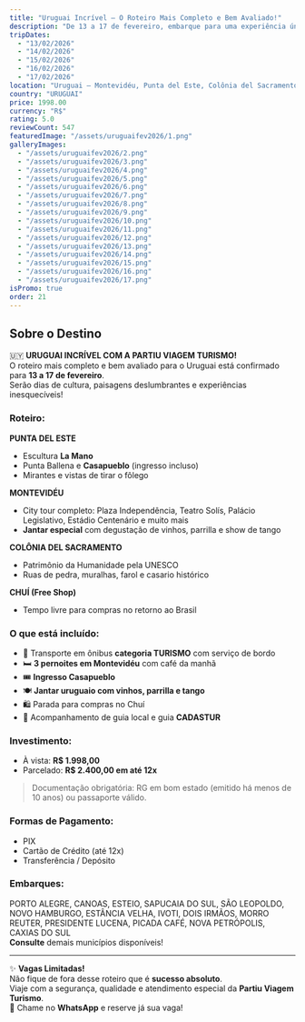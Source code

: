 ```yaml
---
title: "Uruguai Incrível – O Roteiro Mais Completo e Bem Avaliado!"
description: "De 13 a 17 de fevereiro, embarque para uma experiência única pelo Uruguai, com Montevidéu, Punta del Este, Colônia del Sacramento e compras no Chuí!"
tripDates:
  - "13/02/2026"
  - "14/02/2026"
  - "15/02/2026"
  - "16/02/2026"
  - "17/02/2026"
location: "Uruguai – Montevidéu, Punta del Este, Colônia del Sacramento, Chuí"
country: "URUGUAI"
price: 1998.00
currency: "R$"
rating: 5.0
reviewCount: 547
featuredImage: "/assets/uruguaifev2026/1.png"
galleryImages:
  - "/assets/uruguaifev2026/2.png"
  - "/assets/uruguaifev2026/3.png"
  - "/assets/uruguaifev2026/4.png"
  - "/assets/uruguaifev2026/5.png"
  - "/assets/uruguaifev2026/6.png"
  - "/assets/uruguaifev2026/7.png"
  - "/assets/uruguaifev2026/8.png"
  - "/assets/uruguaifev2026/9.png"
  - "/assets/uruguaifev2026/10.png"
  - "/assets/uruguaifev2026/11.png"
  - "/assets/uruguaifev2026/12.png"
  - "/assets/uruguaifev2026/13.png"
  - "/assets/uruguaifev2026/14.png"
  - "/assets/uruguaifev2026/15.png"
  - "/assets/uruguaifev2026/16.png"
  - "/assets/uruguaifev2026/17.png"
isPromo: true
order: 21
---
```


## Sobre o Destino

🇺🇾 **URUGUAI INCRÍVEL COM A PARTIU VIAGEM TURISMO!**  
O roteiro mais completo e bem avaliado para o Uruguai está confirmado para **13 a 17 de fevereiro**.  
Serão dias de cultura, paisagens deslumbrantes e experiências inesquecíveis!

### Roteiro:

**PUNTA DEL ESTE**  
- Escultura **La Mano**  
- Punta Ballena e **Casapueblo** (ingresso incluso)  
- Mirantes e vistas de tirar o fôlego  

**MONTEVIDÉU**  
- City tour completo: Plaza Independência, Teatro Solís, Palácio Legislativo, Estádio Centenário e muito mais  
- **Jantar especial** com degustação de vinhos, parrilla e show de tango

**COLÔNIA DEL SACRAMENTO**  
- Patrimônio da Humanidade pela UNESCO  
- Ruas de pedra, muralhas, farol e casario histórico

**CHUÍ (Free Shop)**  
- Tempo livre para compras no retorno ao Brasil

### O que está incluído:

- 🚌 Transporte em ônibus **categoria TURISMO** com serviço de bordo  
- 🛏️ **3 pernoites em Montevidéu** com café da manhã  
- 🎟️ **Ingresso Casapueblo**  
- 🍽️ **Jantar uruguaio com vinhos, parrilla e tango**  
- 🛍️ Parada para compras no Chuí  
- 👤 Acompanhamento de guia local e guia **CADASTUR**

### Investimento:

- À vista: **R$ 1.998,00**  
- Parcelado: **R$ 2.400,00 em até 12x**

> Documentação obrigatória: RG em bom estado (emitido há menos de 10 anos) ou passaporte válido.

### Formas de Pagamento:

- PIX  
- Cartão de Crédito (até 12x)  
- Transferência / Depósito  

### Embarques:

PORTO ALEGRE, CANOAS, ESTEIO, SAPUCAIA DO SUL, SÃO LEOPOLDO, NOVO HAMBURGO, ESTÂNCIA VELHA, IVOTI, DOIS IRMÃOS, MORRO REUTER, PRESIDENTE LUCENA, PICADA CAFÉ, NOVA PETRÓPOLIS, CAXIAS DO SUL  
**Consulte** demais municípios disponíveis!

---

✨ **Vagas Limitadas!**  
Não fique de fora desse roteiro que é **sucesso absoluto**.  
Viaje com a segurança, qualidade e atendimento especial da **Partiu Viagem Turismo**.  
📲 Chame no **WhatsApp** e reserve já sua vaga!
